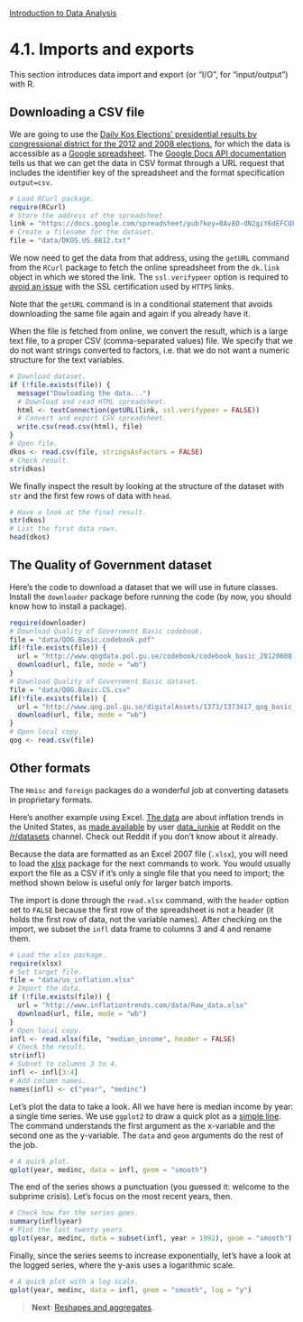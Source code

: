 <style>@import url(style.css);</style>
[Introduction to Data Analysis](index.html "Course index")

# 4.1. Imports and exports

This section introduces data import and export (or "I/O", for "input/output") with R.

## Downloading a CSV file

We are going to use the [Daily Kos Elections' presidential results by congressional district for the 2012 and 2008 elections](http://www.dailykos.com/story/2012/11/19/1163009/-Daily-Kos-Elections-presidential-results-by-congressional-district-for-the-2012-2008-elections?detail=hide), for which the data is accessible as a [Google spreadsheet](https://docs.google.com/spreadsheet/pub?key=0Av8O-dN2giY6dEFCOFZ4ZnlKS0x3M3Y0WHd5aWFDWkE&single=true&gid=0&output=html). The [Google Docs API documentation](http://code.google.com/apis/spreadsheets/) tells us that we can get the data in CSV format through a URL request that includes the identifier key of the spreadsheet and the format specification `output=csv`.

```r
# Load RCurl package.
require(RCurl)
# Store the address of the spreadsheet.
link = "https://docs.google.com/spreadsheet/pub?key=0Av8O-dN2giY6dEFCOFZ4ZnlKS0x3M3Y0WHd5aWFDWkE&output=csv"
# Create a filename for the dataset.
file = "data/DKOS.US.0812.txt"
```

We now need to get the data from that address, using the `getURL` command from the `RCurl` package to fetch the online spreadsheet from the `dk.link` object in which we stored the link. The `ssl.verifypeer` option is required to [avoid an issue](http://christophergandrud.blogspot.fr/2012/06/update-to-data-on-github-post-solution.html) with the SSL certification used by `HTTPS` links.

Note that the `getURL` command is in a conditional statement that avoids downloading the same file again and again if you already have it.

When the file is fetched from online, we convert the result, which is a large text file, to a proper CSV (comma-separated values) file. We specify that we do not want strings converted to factors, i.e. that we do not want a numeric structure for the text variables.

```r
# Download dataset.
if (!file.exists(file)) {
  message("Dowloading the data...")
  # Download and read HTML spreadsheet.
  html <- textConnection(getURL(link, ssl.verifypeer = FALSE))
  # Convert and export CSV spreadsheet.
  write.csv(read.csv(html), file)
}
# Open file.
dkos <- read.csv(file, stringsAsFactors = FALSE)
# Check result.
str(dkos)
```

We finally inspect the result by looking at the structure of the dataset with `str` and the first few rows of data with `head`.

```r
# Have a look at the final result.
str(dkos)
# List the first data rows.
head(dkos)
```

## The Quality of Government dataset

Here's the code to download a dataset that we will use in future classes. Install the `downloader` package before running the code (by now, you should know how to install a package).

```r
require(downloader)
# Download Quality of Government Basic codebook.
file = "data/QOG.Basic.codebook.pdf"
if(!file.exists(file)) {
  url = "http://www.qogdata.pol.gu.se/codebook/codebook_basic_20120608.pdf"
  download(url, file, mode = "wb")
}
# Download Quality of Government Basic dataset.
file = "data/QOG.Basic.CS.csv"
if(!file.exists(file)) {
  url = "http://www.qog.pol.gu.se/digitalAssets/1373/1373417_qog_basic_cs_csv_120608.csv"
  download(url, file, mode = "wb")
}
# Open local copy.
qog <- read.csv(file)
```

## Other formats

The `Hmisc` and `foreign` packages do a wonderful job at converting datasets in proprietary formats.

Here's another example using Excel. [The data](http://www.inflationtrends.com/data/Raw_data.xlsx) are about inflation trends in the United States, as [made available](http://www.reddit.com/r/datasets/comments/13ww5b/have_some_data_on_us_food_and_fuel_prices_median/) by user [data_junkie](http://www.reddit.com/user/data_junkie) at Reddit on the [/r/datasets](http://www.reddit.com/r/datasets/) channel. Check out Reddit if you don't know about it already.

Because the data are formatted as an Excel 2007 file (`.xlsx`), you will need to load the [xlsx](http://cran.r-project.org/web/packages/xlsx/) package for the next commands to work. You would usually export the file as a CSV if it's only a single file that you need to import; the method shown below is useful only for larger batch imports.

The import is done through the `read.xlsx` command, with the `header` option set to `FALSE` because the first row of the spreadsheet is not a header (it holds the first row of data, not the variable names). After checking on the import, we subset the `infl` data frame to columns 3 and 4 and rename them.

```r
# Load the xlsx package.
require(xlsx)
# Set target file.
file = "data/us_inflation.xlsx"
# Import the data.
if (!file.exists(file)) {
  url = "http://www.inflationtrends.com/data/Raw_data.xlsx"
  download(url, file, mode = "wb")
}
# Open local copy.
infl <- read.xlsx(file, "median_income", header = FALSE)
# Check the result.
str(infl)
# Subset to columns 3 to 4.
infl <- infl[3:4]
# Add column names.
names(infl) <- c("year", "medinc")
```

Let's plot the data to take a look. All we have here is median income by year: a single time series. We use `ggplot2` to draw a quick plot as a [simple line](http://docs.ggplot2.org/current/geom_line.html). The command understands the first argument as the x-variable and the second one as the y-variable. The `data` and `geom` arguments do the rest of the job.

```r
# A quick plot.
qplot(year, medinc, data = infl, geom = "smooth")
```

The end of the series shows a punctuation (you guessed it: welcome to the subprime crisis). Let's focus on the most recent years, then.

```r
# Check how far the series goes.
summary(infl$year)
# Plot the last twenty years.
qplot(year, medinc, data = subset(infl, year > 1992), geom = "smooth")
```

Finally, since the series seems to increase exponentially, let's have a look at the logged series, where the y-axis uses a logarithmic scale.

```r
# A quick plot with a log scale.
qplot(year, medinc, data = infl, geom = "smooth", log = "y")
```

> __Next__: [Reshapes and aggregates](042_reshaping.html).
